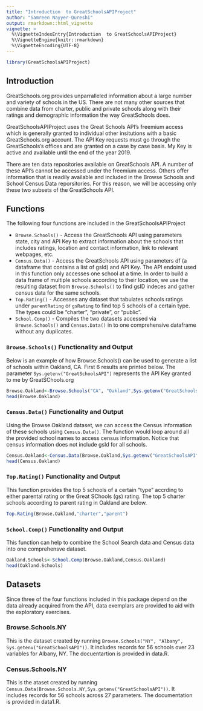 ```yaml
---
title: "Introduction  to GreatSchoolsAPIProject"
author: "Samreen Nayyer-Qureshi"
output: rmarkdown::html_vignette
vignette: >
  %\VignetteIndexEntry{Introduction  to GreatSchoolsAPIProject}
  %\VignetteEngine{knitr::rmarkdown}
  %\VignetteEncoding{UTF-8}
---
```


```r
library(GreatSchoolsAPIProject)
```

## Introduction
GreatSchools.org provides unparralleled information about a large number and variety of schools in the US. There are not many other sources that combine data from charter, public and private schools along with their ratings and demographic information the way GreatSchools does. 

GreatSchoolsAPIProject uses the Great Schools API's freemium access which is generally granted to individual other insitutions with a basic GreatSchools.org account. The API Key requests must go through the GreatSchools's offices and are granted on a case by case basis. My Key is active and available until the end of the year 2019. 

There are ten data repositories available on GreatSchools API. A number of these API's cannot be accessed under the freemium access. Others offer information that is readily available and included in the Browse Schools and School Census Data reporsitories. For this reason, we will be accessing only these two subsets of the GreatSchools API. 

## Functions

The following four functions are included in the GreatSchoolsAPIProject

* `Browse.Schools()` - Access the GreatSchools API using parameters state, city and API Key to extract information about the schools that includes ratings, location and contact information, link to relevant webpages, etc.
* `Census.Data()` - Access the GreatSchools API using parameters df (a dataframe that contains a list of gsId) and API Key. The API endoint used in this function only accesses one school at a time. In order to build a data frame of multiple schools according to their location, we use the resulting dataset from `Browse.Schools()` to find gsID indeces and gather census data for the same schools.
* `Top.Rating()` - Accesses any dataset that tabulates schools ratings under `parentRating` or `gsRating` to find top 5 schools of a certain type. The types could be "charter", "private", or "public". 
* `School.Comp()` - Compiles the two datasets accessed via `Browse.Schools()` and `Census.Data()` in to one comprehensive dataframe without any duplicates. 


### `Browse.Schools()` Functionality and Output

Below is an example of how Browse.Schools() can be used to generate a list of schools within Oakland, CA. First 6 results are printed below. The parameter `Sys.getenv("GreatSchoolsAPI")` represents the API Key granted to me by GreatSChools.org

```r
Browse.Oakland<-Browse.Schools("CA", "Oakland",Sys.getenv("GreatSchoolsAPI"))
head(Browse.Oakland)
```

### `Census.Data()` Functionality and Output

Using the Browse.Oakland dataset, we can access the Census information of these schools using `Census.Data()`. The function would loop around all the provided school names to access census information. Notice that census information does not include gsId for all schools.

```r
Census.Oakland<-Census.Data(Browse.Oakland,Sys.getenv("GreatSchoolsAPI"))
head(Census.Oakland)
```


### `Top.Rating()` Functionality and Output

This function provides the top 5 schools of a certain "type" accrding to either parental rating or the Great SChools (gs) rating. The top 5 charter schools according to parent rating in Oakland are below.

```r
Top.Rating(Browse.Oakland,"charter","parent")
```

### `School.Comp()` Functionality and Output

This function can help to combine the School Search data and Census data into one comprehensve dataset. 

```r
Oakland.Schools<-School.Comp(Browse.Oakland,Census.Oakland)
head(Oakland.Schools)
```

## Datasets

Since three of the four functions included in this package depend on the data already acquired from the API, data exemplars are provided to aid with the exploratory exercises. 

### Browse.Schools.NY

This is the dataset created by running `Browse.Schools("NY", "Albany", Sys.getenv("GreatSchoolsAPI"))`. It includes records for 56 schools over 23 variables for Albany, NY. The docuentartion is provided in data.R.


### Census.Schools.NY

This is the ataset created by running `Census.Data(Browse.Schools.NY,Sys.getenv("GreatSchoolsAPI"))`. It includes records for 56 schools across 27 parameters. The documentation is provided in data1.R. 



